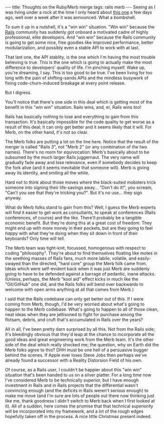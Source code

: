 ---
title: Thoughts on the Ruby/Merb merge
tags: rails merb
---
Seeing as I was living under a rock at the time I only heard about [http://rubyonrails.org/merb this one] a few days ago, well over a week after it was announced. What a bombshell.

To sum it up in a nutshell, it's a "win win" situation. "Win win" because the [[Rails]] community has suddenly got onboard a motivated cadre of highly professional, elite developers. And "win win" because the Rails community is going to get some nice, free goodies like improved performance, better modularization, and possibly even a stable API to work with at last.

That last one, the API stablity, is the one which I'm having the most trouble believing is true. This is the one which is going to actually make the most difference to developers' quality of life. I'm pinching myself. Wake up, you're dreaming, I say. This is too good to be true. I've been living for too long with the pain of shifting-sands APIs and the mindless busywork of fixing code-churn-induced breakage at every point release.

But I digress.

You'll notice that there's one side in this deal which is getting most of the benefit in this "win win" situation. Rails wins, and, er, Rails wins too!

Rails has basically nothing to lose and everything to gain from this transaction. It's basically impossible for the code quality to get worse as a result of this deal; it can only get better and it seems likely that it will. For Merb, on the other hand, it's not so clear.

The Merb folks are putting a lot on the line here. Notice that the result of the merger is called "Rails 3", not "Merb 2" (or any combination of the two names). There's no room for equivocation: Merb's basically about to be subsumed by the much larger Rails juggernaut. The very name will gradually fade away and lose relevance, even if somebody decides to keep the fork alive (and it seems inevitable that someone will). Merb is giving away its identity, and smiling all the while.

Hard not to think about those moves where the black-suited mobsters trick someone into signing their life-savings away... "Don't do it!", you scream, "Can't you see that they're tricking you?". But it's no use... they sign anyway.

What do Merb folks stand to gain from this? Well, I guess the Merb experts will find it easier to get work as consultants, to speak at conferences (Rails conferences, of course) and the like. There'll probably be a tangible economic benefit. But they're doing this at a great cost of freedom. They might end up with more money in their pockets, but are they going to feel ''happy'' with what they're doing when they sit down in front of their keyboards? Only time will tell.

The Merb team was tight-knit, focussed, homogenous with respect to coding "philosophy". They're about to find themselves floating like motes in the seething masses of Rails fans, much more labile, volatile, and easily-swayed than the directed, "hard core" group the Merb folk came from. Ideas which were self-evident back when it was just Merb are suddenly going to have to be defended against a barrage of pedantic, inane attacks. (Unless, perhaps, the Merb "kool aid" effect kicks in much like the "Git/GitHub" one did, and the Rails folks will bend over backwards to welcome with open arms anything at all that comes from Merb.)

I said that the Rails codebase can only get better out of this. If I were coming from Merb, though, I'd be very worried about what's going to happen to the Merb codebase. What's going to happen to all of those clean, neat ideas when they are jettisoned to fight for purchase among the flotsam, debris, and cruft that's accumulated in Rails over the years?

All in all, I've been pretty darn surprised by all this. Not from the Rails side; it's bleedingly obvious that they'd leap at the chance to incorporate all the good ideas and great engineering work from the Merb team. It's the other side of the deal which really shocked me; the question, why on Earth did the Merb folks agree to this? DHH must be one hell of a persuasive bugger behind the scenes. If Apple ever loses Steve Jobs then perhaps we've already found a successor with a Reality Distorsion Field of his own.

Of course, as a Rails user, I couldn't be happier about this "win win" situation that's been handed to us on a silver platter. For a long time now I've considered Merb to be technically superior, but I have enough investment in Rails and in Rails projects that the differential wasn't convincing enough (and the deficits in Rails weren't serious enough) to make me move (and I'm sure are lots of people out there now thinking just like me, thank goodness I ''didn't'' switch to Merb back when I first looked at it). All of a sudden, here comes the promise that that technical superiority will be incorporated into my framework, and a lot of the rough edges hopefully taken off in the process. A nice little Christmas present indeed.

